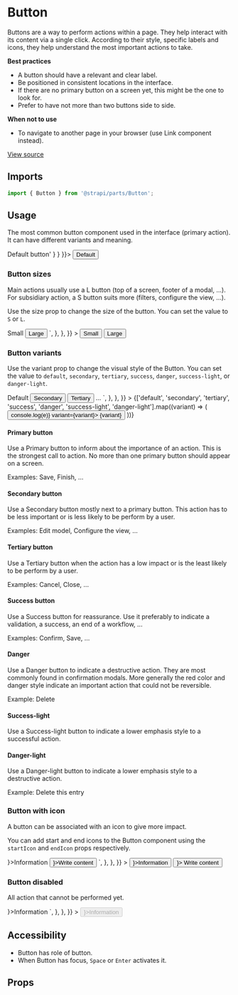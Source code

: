 <!--- Button.stories.mdx --->


<Meta title="Design System/Molecules/Button" component={Button} />

# Button

Buttons are a way to perform actions within a page. They help interact with its content via a single click. According to their style, specific labels and icons, they help understand the most important actions to take.

**Best practices**

- A button should have a relevant and clear label.
- Be positioned in consistent locations in the interface.
- If there are no primary button on a screen yet, this might be the one to look for.
- Prefer to have not more than two buttons side to side.

**When not to use**

- To navigate to another page in your browser (use Link component instead).

[View source](https://github.com/strapi/design-system-experiments/tree/develop/packages/strapi-parts/src/Button)

## Imports

```js
import { Button } from '@strapi/parts/Button';
```

## Usage

The most common button component used in the interface (primary action). It can have different variants and meaning.

<Canvas withSource="open">
  <Story name="default" parameters={{ docs: { source: { code: '<Button>Default button</Button>' } } }}>
    <Box paddingBottom={2}>
      <Button variant="default">Default</Button>
    </Box>
  </Story>
</Canvas>

### Button sizes

Main actions usually use a L button (top of a screen, footer of a modal, ...). For subsidiary action, a S button suits more (filters, configure the view, ...).

Use the size prop to change the size of the button. You can set the value to `S` or `L`.

<Canvas withSource="open">
  <Story
    name="sizes"
    parameters={{
      docs: {
        source: {
          code: `
<Button size="S">Small</Button>
<Button size="L">Large</Button>
`,
        },
      },
    }}
  >
    <Row>
      <Box paddingRight={1}>
        <Button size="S">Small</Button>
      </Box>
      <Button size="L">Large</Button>
    </Row>
  </Story>
</Canvas>

### Button variants

Use the variant prop to change the visual style of the Button.
You can set the value to `default`, `secondary`, `tertiary`, `success`, `danger`, `success-light`, or `danger-light`.

<Canvas withSource="open">
  <Story
    name="variants"
    parameters={{
      docs: {
        source: {
          code: `
<Button variant='default'>Default</Button>
<Button variant='secondary'>Secondary</Button>
<Button variant='tertiary'>Tertiary</Button>
...
  `,
        },
      },
    }}
  >
    <Row>
      {['default', 'secondary', 'tertiary', 'success', 'danger', 'success-light', 'danger-light'].map((variant) => (
        <Box key={variant} paddingRight={2}>
          <Button onClick={(e) => console.log(e)} variant={variant}>
            {variant}
          </Button>
        </Box>
      ))}
    </Row>
  </Story>
</Canvas>

#### Primary button

Use a Primary button to inform about the importance of an action. This is the strongest call to action. No more than one primary button should appear on a screen. 

Examples: Save, Finish, ...

#### Secondary button

Use a Secondary button mostly next to a primary button. This action has to be less important or is less likely to be perform by a user. 

Examples: Edit model, Configure the view, ...

#### Tertiary button

Use a Tertiary button when the action has a low impact or is the least likely to be perform by a user. 

Examples: Cancel, Close, ...

#### Success button

Use a Success button for reassurance. Use it preferably to indicate a validation, a success, an end of a workflow, ...

Examples: Confirm, Save, ...

#### Danger

Use a Danger button to indicate a destructive action. They are most commonly found in confirmation modals. More generally the red color and danger style indicate an important action that could not be reversible. 

Example: Delete

#### Success-light

Use a Success-light button to indicate a lower emphasis style to a successful action. 

#### Danger-light

Use a Danger-light button to indicate a lower emphasis style to a destructive action. 

Example: Delete this entry

### Button with icon

A button can be associated with an icon to give more impact.

You can add start and end icons to the Button component using the `startIcon` and `endIcon` props respectively.

<Canvas withSource="open">
  <Story
    name="icons"
    parameters={{
      docs: {
        source: {
          code: `
<Button startIcon={<HelpIcon />}>Information</Button>
<Button variant='secondary' endIcon={<ContentIcon />}>Write content</Button>
`,
        },
      },
    }}
  >
    <Row>
      <Box paddingRight={1}>
        <Button startIcon={<HelpIcon />}>Information</Button>
      </Box>
      <Button variant="secondary" endIcon={<ContentIcon />}>
        Write content
      </Button>
    </Row>
  </Story>
</Canvas>

### Button disabled

All action that cannot be performed yet.

<Canvas withSource="open">
  <Story
    name="disabled"
    parameters={{
      docs: {
        source: {
          code: `
<Button disabled startIcon={<HelpIcon />}>Information</Button>
`,
        },
      },
    }}
  >
    <Box paddingRight={1}>
      <Button disabled startIcon={<HelpIcon />}>Information</Button>
    </Box>
  </Story>
</Canvas>

## Accessibility

- Button has role of button.
- When Button has focus, `Space` or `Enter` activates it.

## Props

<ArgsTable of={Button} />
